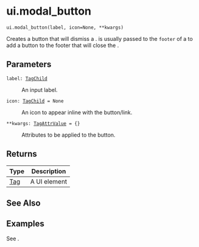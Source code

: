 # ui.modal_button { #shiny.ui.modal_button }

`ui.modal_button(label, icon=None, **kwargs)`

Creates a button that will dismiss a [](:func:`modal`). [](:func:`~shiny.ui.modal_button`) is usually
passed to the `footer` of a [](:func:`~shiny.ui.modal`) to add a button to the footer that will close
the [](:func:`~shiny.ui.modal`).

## Parameters

<code><span class="parameter-name">label</span><span class="parameter-annotation-sep">:</span> <span class="parameter-annotation">[TagChild](`htmltools.TagChild`)</span></code>

:   An input label.

<code><span class="parameter-name">icon</span><span class="parameter-annotation-sep">:</span> <span class="parameter-annotation">[TagChild](`htmltools.TagChild`)</span> <span class="parameter-default-sep">=</span> <span class="parameter-default">None</span></code>

:   An icon to appear inline with the button/link.

<code><span class="parameter-name">**kwargs</span><span class="parameter-annotation-sep">:</span> <span class="parameter-annotation">[TagAttrValue](`htmltools.TagAttrValue`)</span> <span class="parameter-default-sep">=</span> <span class="parameter-default">{}</span></code>

:   Attributes to be applied to the button.

## Returns

| Type                   | Description   |
|------------------------|---------------|
| [Tag](`htmltools.Tag`) | A UI element  |

## See Also

[](:func:`~shiny.ui.modal`)
[](:func:`~shiny.ui.modal_show`)
[](:func:`~shiny.ui.modal_remove`)

## Examples

See [](:func:`modal`).
